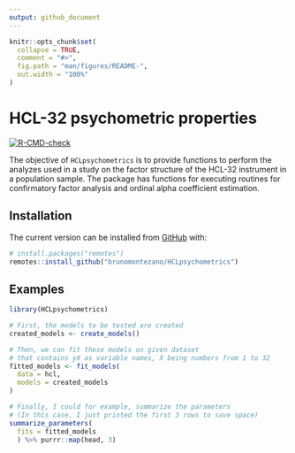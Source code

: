 ```yaml
---
output: github_document
---
```


<!-- README.md is generated from README.Rmd. Please edit that file -->

```r
knitr::opts_chunk$set(
  collapse = TRUE,
  comment = "#>",
  fig.path = "man/figures/README-",
  out.width = "100%"
)
```

# HCL-32 psychometric properties

<!-- badges: start -->
[![R-CMD-check](https://github.com/brunomontezano/HCLpsychometrics/workflows/R-CMD-check/badge.svg)](https://github.com/brunomontezano/HCLpsychometrics/actions)
<!-- badges: end -->

The objective of `HCLpsychometrics` is to provide functions to perform the analyzes used in a study on the factor structure of the HCL-32 instrument in a population sample. The package has functions for executing routines for confirmatory factor analysis and ordinal alpha
coefficient estimation. 

## Installation

The current version can be installed from
[GitHub](https://github.com/) with:

``` r
# install.packages("remotes")
remotes::install_github("brunomontezano/HCLpsychometrics")
```

## Examples

```r
library(HCLpsychometrics)

# First, the models to be tested are created
created_models <- create_models()

# Then, we can fit these models on given dataset
# that contains yX as variable names, X being numbers from 1 to 32
fitted_models <- fit_models(
  data = hcl,
  models = created_models
)

# Finally, I could for example, summarize the parameters
# (In this case, I just printed the first 3 rows to save space)
summarize_parameters(
  fits = fitted_models
  ) %>% purrr::map(head, 3)

```

